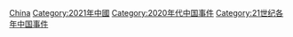 [[Category:2021年各國事件|China]]
[[Category:2021年中國|Category:2021年中國]]
[[Category:2020年代中国事件|Category:2020年代中国事件]]
[[Category:21世纪各年中国事件|Category:21世纪各年中国事件]]